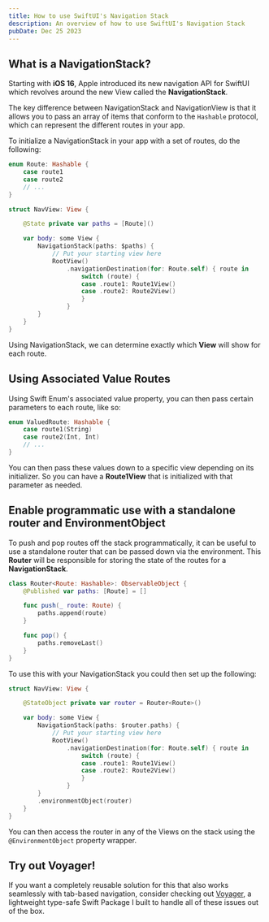 ```yaml
---
title: How to use SwiftUI's Navigation Stack
description: An overview of how to use SwiftUI's Navigation Stack
pubDate: Dec 25 2023
---
```


## What is a NavigationStack?

Starting with **iOS 16**, Apple introduced its new navigation API for SwiftUI
which revolves around the new View called the **NavigationStack**.

The key difference between NavigationStack and NavigationView is that it allows
you to pass an array of items that conform to the `Hashable` protocol, which
can represent the different routes in your app.

To initialize a NavigationStack in your app with a set of routes, do the following:

```swift
enum Route: Hashable {
    case route1
    case route2
    // ...
}

struct NavView: View {

    @State private var paths = [Route]()

    var body: some View {
        NavigationStack(paths: $paths) {
            // Put your starting view here
            RootView()
                .navigationDestination(for: Route.self) { route in
                    switch (route) {
                    case .route1: Route1View()
                    case .route2: Route2View()
                    }
                }
        }
    }
}
```

Using NavigationStack, we can determine exactly which **View** will show
for each route.

## Using Associated Value Routes

Using Swift Enum's associated value property, you can then pass certain
parameters to each route, like so:

```swift
enum ValuedRoute: Hashable {
    case route1(String)
    case route2(Int, Int)
    // ...
}
```

You can then pass these values down to a specific view depending on its initializer.
So you can have a **Route1View** that is initialized with that parameter as needed.

## Enable programmatic use with a standalone router and EnvironmentObject

To push and pop routes off the stack programmatically, it can be useful to use a standalone
router that can be passed down via the environment. This **Router** will be responsible
for storing the state of the routes for a **NavigationStack**.

```swift
class Router<Route: Hashable>: ObservableObject {
    @Published var paths: [Route] = []

    func push(_ route: Route) {
        paths.append(route)
    }

    func pop() {
        paths.removeLast()
    }
}
```

To use this with your NavigationStack you could then set up the following:

```swift
struct NavView: View {

    @StateObject private var router = Router<Route>()

    var body: some View {
        NavigationStack(paths: $router.paths) {
            // Put your starting view here
            RootView()
                .navigationDestination(for: Route.self) { route in
                    switch (route) {
                    case .route1: Route1View()
                    case .route2: Route2View()
                    }
                }
        }
        .environmentObject(router)
    }
}
```

You can then access the router in any of the Views on the stack using
the `@EnvironmentObject` property wrapper.

## Try out Voyager!

If you want a completely reusable solution for this that also works
seamlessly with tab-based navigation, consider checking out [Voyager](https://www.github.com/bryan-vh/Voyager.git),
a lightweight type-safe Swift Package I built to handle all of these
issues out of the box.
